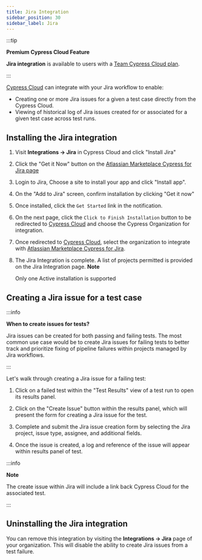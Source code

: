 ```yaml
---
title: Jira Integration
sidebar_position: 30
sidebar_label: Jira
---
```


:::tip

<strong>
  <Icon name="star" /> Premium Cypress Cloud Feature
</strong>

**Jira integration** is available to users with a
[Team Cypress Cloud plan](https://cypress.io/pricing).

:::

[Cypress Cloud](https://on.cypress.io/cloud) can integrate with your Jira
workflow to enable:

- Creating one or more Jira issues for a given a test case directly from the
  Cypress Cloud.
- Viewing of historical log of Jira issues created for or associated for a given
  test case across test runs.

## Installing the Jira integration

1. Visit **Integrations → Jira** in Cypress Cloud and click "Install Jira"
   <DocsImage
     src="/img/guides/cloud/integrations/jira/dashboard-jira-integration-install.png"
     alt="Cypress Cloud Integrations"
   />
1. Click the "Get it Now" button on the
   [Atlassian Marketplace Cypress for Jira page](https://marketplace.atlassian.com/apps/1224341/cypress-for-jira?hosting=cloud&tab=overview)
   <DocsImage
     src="/img/guides/cloud/integrations/jira/dashboard-jira-atlassian-get-it-now.png"
     alt="Atlassian Marketplace Cypress for Jira"
   />
1. Login to Jira, Choose a site to install your app and click "Install app".
   <DocsImage
     src="/img/guides/cloud/integrations/jira/dashboard-jira-atlassian-choose-site.png"
     alt="Atlassian Marketplace Cypress for Jira Choose Site"
   />
1. On the "Add to Jira" screen, confirm installation by clicking "Get it now"
   <DocsImage
     src="/img/guides/cloud/integrations/jira/dashboard-jira-atlassian-confirm-install.png"
     alt="Atlassian Marketplace Cypress for Jira Installation Confirmation"
   />
1. Once installed, click the `Get Started` link in the notification.
   <DocsImage
     src="/img/guides/cloud/integrations/jira/dashboard-jira-atlassian-success.png"
     alt="Atlassian Marketplace Cypress for Jira Installation Success"
   />
1. On the next page, click the `Click to Finish Installation` button to be
   redirected to [Cypress Cloud](https://cloud.cypress.io/) and choose the
   Cypress Organization for integration.
   <DocsImage
     src="/img/guides/cloud/integrations/jira/dashboard-jira-atlassian-finish-install-step.png"
     alt="Atlassian Marketplace Cypress for Jira Installation Finish Installation"
   />
1. Once redirected to [Cypress Cloud](https://cloud.cypress.io/), select the
   organization to integrate with
   [Atlassian Marketplace Cypress for Jira](https://marketplace.atlassian.com/apps/1224341/cypress-for-jira?hosting=cloud&tab=overview).
   <DocsImage
     src="/img/guides/cloud/integrations/jira/dashboard-jira-integration-choose-cypress-org.png"
     alt="Cypress Cloud Select Organization for Jira Integration"
   />
1. The Jira Integration is complete. A list of projects permitted is provided on
   the Jira Integration page.
   <DocsImage
     src="/img/guides/cloud/integrations/jira/dashboard-jira-integration-completed.png"
     alt="Cypress Cloud Jira Integration"
   />
   <strong>Note</strong>

   Only one Active installation is supported

## Creating a Jira issue for a test case

:::info

<strong>When to create issues for tests?</strong>

Jira issues can be created for both passing and failing tests. The most common
use case would be to create Jira issues for failing tests to better track and
prioritize fixing of pipeline failures within projects managed by Jira
workflows.

:::

Let's walk through creating a Jira issue for a failing test:

1. Click on a failed test within the "Test Results" view of a test run to open
   its results panel.

2. Click on the "Create Issue" button within the results panel, which will
   present the form for creating a Jira issue for the test.

   <DocsImage
     src="/img/guides/cloud/integrations/jira/dashboard-jira-integration-create-issue.png"
     alt="Create Jira Issue Button"
   />

3. Complete and submit the Jira issue creation form by selecting the Jira
   project, issue type, assignee, and additional fields.

   <DocsImage
     src="/img/guides/cloud/integrations/jira/dashboard-jira-integration-modal.png"
     alt="Create Jira Issue Modal"
   />

4. Once the issue is created, a log and reference of the issue will appear
   within results panel of test.

   <DocsImage
     src="/img/guides/cloud/integrations/jira/dashboard-jira-integration-inline-issue.png"
     alt="Jira Issue in Cypress Failure Context"
   />

:::info

<strong>Note</strong>

The create issue within Jira will include a link back Cypress Cloud for the
associated test.

<DocsImage
  src="/img/guides/cloud/integrations/jira/dashboard-jira-integration-jira-issue.png"
  alt="Jira Issue of Cypress Failure"
/>

<DocsImage
  src="/img/guides/cloud/integrations/jira/dashboard-jira-integration-jira-issue.png"
  alt="Jira Issue of Cypress Failure"
/>

:::

## Uninstalling the Jira integration

You can remove this integration by visiting the **Integrations → Jira** page of
your organization. This will disable the ability to create Jira issues from a
test failure.
